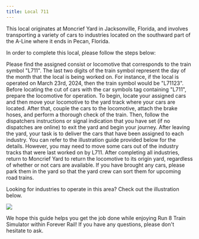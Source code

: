 ```yaml
---
title: Local 711
---
```


This local originates at Moncrief Yard in Jacksonville, Florida, and involves transporting a variety of cars to industries located on the southward part of the A-Line where it ends in Pecan, Florida.

In order to complete this local, please follow the steps below:

<Steps>
  <Step title="First Step">
    Please find the assigned consist or locomotive that corresponds to the train symbol "L711". The last two digits of the train symbol represent the day of the month that the local is being worked on. For instance, if the local is operated on March 23rd, 2024, then the train symbol would be "L71123".
  </Step>
  <Step title="Second Step">
    Before locating the cut of cars with the car symbols tag containing "L711", prepare the locomotive for operation.
  </Step>
  <Step title="Third Step">
    To begin, locate your assigned cars and then move your locomotive to the yard track where your cars are located. 
  </Step>
    <Step title="Fourth Step">
    After that, couple the cars to the locomotive, attach the brake hoses, and perform a thorough check of the train.
  </Step>
      <Step title="Fifth Step">
    Then, follow the dispatchers instructions or signal indication that you have set (if no dispatches are online) to exit the yard and begin your journey.
  </Step>
    <Step title="Sixth Step">
    After leaving the yard, your task is to deliver the cars that have been assigned to each industry. You can refer to the illustration guide provided below for the details. However, you may need to move some cars out of the industry tracks that were last worked on by L711.
  </Step>
      <Step title="Seventh Step">
    After completing all industries, return to Moncrief Yard to return the locomotive to its origin yard, regardless of whether or not cars are available.
  </Step>
        <Step title="Eighth Step">
    If you have brought any cars, please park them in the yard so that the yard crew can sort them for upcoming road trains.
  </Step>
</Steps>

Looking for industries to operate in this area? Check out the illustration below.

<Frame>
  <img src="/images/L711-Map-A-LINE-FRC-V1.jpg" />
</Frame>

We hope this guide helps you get the job done while enjoying Run 8 Train Simulator within Forever Rail! If you have any questions, please don't hesitate to ask.

